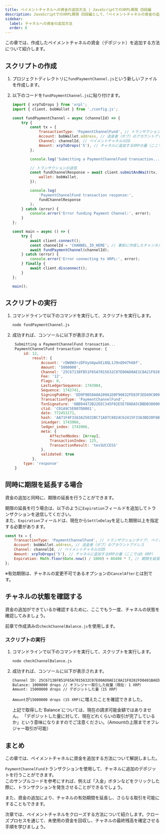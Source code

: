 ```yaml
---
title: ペイメントチャネルへの資金の追加方法 | JavaScriptでのXRPL開発 四段編
description: JavaScriptでのXRPL開発 四段編として、「ペイメントチャネルの資金の追加方法」について解説しているページです。
sidebar:
  label: チャネルへの資金の追加方法
  order: 6
---
```



この章では、作成したペイメントチャネルの資金（デポジット）を追加する方法について紹介します。

## スクリプトの作成

<Steps>

1. プロジェクトディレクトリに`fundPaymentChannel.js`という新しいファイルを作成します。

2. 以下のコードを`fundPaymentChannel.js`に貼り付けます。

    ```javascript
    import { xrpToDrops } from 'xrpl';
    import { client, bobWallet } from './config.js';

    const fundPaymentChannel = async (channelId) => {
        try {
            const tx = {
                TransactionType: 'PaymentChannelFund', // トランザクションタイプ: ペイメントチャネルの資金追加
                Account: bobWallet.address, // 送金者（ボブ）のアカウントアドレス
                Channel: channelId, // ペイメントチャネルのID
                Amount: xrpToDrops('5'), // チャネルに追加するXRPの量（ここでは5 XRP）
            };

            console.log('Submitting a PaymentChannelFund transaction...');

            // トランザクションの送信
            const fundChannelResponse = await client.submitAndWait(tx, {
                wallet: bobWallet,
            });

            console.log(
                'PaymentChannelFund transaction response:',
                fundChannelResponse
            );
        } catch (error) {
            console.error('Error funding Payment Channel:', error);
        }
    };

    const main = async () => {
        try {
            await client.connect();
            const channelId = 'CHANNEL_ID_HERE'; // 事前に作成したチャンネルIDを入力
            await fundPaymentChannel(channelId);
        } catch (error) {
            console.error('Error connecting to XRPL:', error);
        } finally {
            await client.disconnect();
        }
    };

    main();
    ```
</Steps>


## スクリプトの実行

<Steps>

1. コマンドラインで以下のコマンドを実行して、スクリプトを実行します。

    ```bash
    node fundPaymentChannel.js
    ```

2. 成功すれば、コンソールに以下が表示されます。

   ```javascript
    Submitting a PaymentChannelFund transaction...
    PaymentChannelFund transaction response: {
        id: 12,
            result: {
                Account: 'rDW8W3rzDFUyU4pw5Ei8QL1J9nQ947h68f',
                Amount: '5000000',
                Channel: '25C67138FB51F65A7015632C07E00AD0AE1C8A21F0282FD0401BAEDFDFD3423E',
                Fee: '12',
                Flags: 0,
                LastLedgerSequence: 1743984,
                Sequence: 1742741,
                SigningPubKey: 'ED9F9B58A0A209A1D0F90832FE83F3ED49C0091259E3F67A2FCAA3D3EAAF718FFE',
                TransactionType: 'PaymentChannelFund',
                TxnSignature: '0BB94472B22EEC345F02E5E788DA5CBBDB3080082DD03F3B5A87D02116FC61FF36B6469002B90CF8F219BDE9CFAD4AC68B49EAE64ED96C2A58FB9F09A8DDF00D',
                ctid: 'C01A9C5E007D0001',
                date: 772453171,
                hash: 'AA71F4F3163A25032BC71A07C8824C62415F33A3BD20F6B578A5236F4DED4631',
                inLedger: 1743966,
                ledger_index: 1743966,
                meta: {
                    AffectedNodes: [Array],
                    TransactionIndex: 125,
                    TransactionResult: 'tesSUCCESS'
                },
                validated: true
            },
        type: 'response'
    }
    ```
</Steps>

## 同時に期限を延長する場合

資金の追加と同時に、期限の延長を行うことができます。

期限の延長を行う場合は、以下のように`Expiration`フィールドを追加してトランザクションを送信してください。  
また、`Expiration`フィールドは、現在から`SettleDelay`を足した期限以上を指定する必要があります。

```javascript
const tx = {
    TransactionType: 'PaymentChannelFund', // トランザクションタイプ: ペイメントチャネルの資金追加
    Account: bobWallet.address, // 送金者（ボブ）のアカウントアドレス
    Channel: channelId, // ペイメントチャネルのID
    Amount: xrpToDrops('5'), // チャネルに追加するXRPの量（ここでは5 XRP）
    Expiration: Math.floor(Date.now() / 1000) + 86400 * 7, // 期限を延長（ここでは1週間後）
};
```

※有効期限は、チャネルの変更不可であるオプションの`CancelAfter`とは別です。

## チャネルの状態を確認する

資金の追加ができているか確認するために、ここでもう一度、チャネルの状態を確認してみましょう。

前章で作成済みの`checkChannelBalance.js`を使用します。

### スクリプトの実行

<Steps>

1. コマンドラインで以下のコマンドを実行して、スクリプトを実行します。

    ```bash
    node checkChannelBalance.js
    ```

2. 成功すれば、コンソールに以下が表示されます。
    ```bash
    Channel ID: 25C67138FB51F65A7015632C07E00AD0AE1C8A21F0282FD0401BAEDFDFD3423E
    Balance: 1000000 drops // オフレジャー取引した総量（現在: 1 XRP）
    Amount: 15000000 drops // デポジットした量（15 XRP）
    ```

    `Amount`が`15000000 drops (15 XRP)`に増えたことを確認できました。

    <Aside title="Balanceについて">
    上記で取得した`Balance`については、現在の請求可能金額ではありません。  
    「デポジットした量に対して、現在どれくらいの取引が完了しているか」という意味になりますのでご注意ください。（Amountの上限までオフレジャー取引が可能）
    </Aside>
</Steps>

## まとめ

この章では、ペイメントチャネルに資金を追加する方法について解説しました。

`PaymentChannelFund`トランザクションを使用して、チャネルに追加のデポジットを行うことができます。  
このサンプルコードを参考にすれば、例えば「入金」ボタンなどをクリックした際に、トランザクションを発生させることができるでしょう。

また、資金の追加により、チャネルの有効期間を延長し、さらなる取引を可能にすることもできます。

次章では、ペイメントチャネルをクローズする方法について紹介します。クローズプロセスを通じて、未使用の資金を回収し、チャネルの最終残高を確定させる手順を学びましょう。
